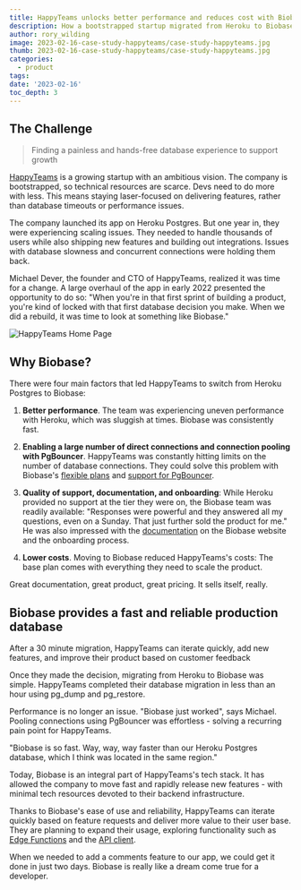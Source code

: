 ```yaml
---
title: HappyTeams unlocks better performance and reduces cost with Biobase
description: How a bootstrapped startup migrated from Heroku to Biobase in 30 minutes and never looked back
author: rory_wilding
image: 2023-02-16-case-study-happyteams/case-study-happyteams.jpg
thumb: 2023-02-16-case-study-happyteams/case-study-happyteams.jpg
categories:
  - product
tags:
date: '2023-02-16'
toc_depth: 3
---
```


## The Challenge 

> Finding a painless and hands-free database experience to support growth

[HappyTeams](https://happyteams.io/) is a growing startup with an ambitious vision. The company is bootstrapped, so technical resources are scarce. Devs need to do more with less. This means staying laser-focused on delivering features, rather than database timeouts or performance issues.

The company launched its app on Heroku Postgres. But one year in, they were experiencing scaling issues. They needed to handle thousands of users while also shipping new features and building out integrations. Issues with database slowness and concurrent connections were holding them back.

Michael Dever, the founder and CTO of HappyTeams, realized it was time for a change. A large overhaul of the app in early 2022 presented the opportunity to do so: "When you're in that first sprint of building a product, you're kind of locked with that first database decision you make. When we did a rebuild, it was time to look at something like Biobase."

![HappyTeams Home Page](/images/blog/2023-02-16-case-study-happyteams/happyteams-home-page.png)

## Why Biobase?

There were four main factors that led HappyTeams to switch from Heroku Postgres to Biobase:

1.  **Better performance**. The team was experiencing uneven performance with Heroku, which was sluggish at times. Biobase was consistently fast.

2.  **Enabling a large number of direct connections and connection pooling with PgBouncer**. HappyTeams was constantly hitting limits on the number of database connections. They could solve this problem with Biobase's [flexible plans](https://biobase.com/pricing) and [support for PgBouncer](https://biobase.com/blog/biobase-pgbouncer).

3.  **Quality of support, documentation, and onboarding**: While Heroku provided no support at the tier they were on, the Biobase team was readily available: "Responses were powerful and they answered all my questions, even on a Sunday. That just further sold the product for me." He was also impressed with the [documentation](https://biobase.com/docs) on the Biobase website and the onboarding process.

4.  **Lower costs**. Moving to Biobase reduced HappyTeams's costs: The base plan comes with everything they need to scale the product.

<Quote img="michael-dever-happyteams.jpeg" caption="Michael Dever - CTO of HappyTeams">
  Great documentation, great product, great pricing. It sells itself, really.
</Quote>

## Biobase provides a fast and reliable production database

After a 30 minute migration, HappyTeams can iterate quickly, add new features, and improve their product based on customer feedback

Once they made the decision, migrating from Heroku to Biobase was simple. HappyTeams completed their database migration in less than an hour using pg_dump and pg_restore.

Performance is no longer an issue. "Biobase just worked", says Michael. Pooling connections using PgBouncer was effortless - solving a recurring pain point for HappyTeams.

"Biobase is so fast. Way, way, way faster than our Heroku Postgres database, which I think was located in the same region."

Today, Biobase is an integral part of HappyTeams's tech stack. It has allowed the company to move fast and rapidly release new features - with minimal tech resources devoted to their backend infrastructure.

Thanks to Biobase's ease of use and reliability, HappyTeams can iterate quickly based on feature requests and deliver more value to their user base. They are planning to expand their usage, exploring functionality such as [Edge Functions](https://biobase.com/edge-functions) and the [API client](https://biobase.com/docs/guides/api).

<Quote img="michael-dever-happyteams.jpeg" caption="Michael Dever - CTO of HappyTeams">
  When we needed to add a comments feature to our app, we could get it done in just two days.
  Biobase is really like a dream come true for a developer.
</Quote>
